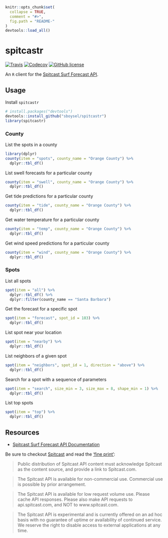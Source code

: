 ```r
knitr::opts_chunk$set(
  collapse = TRUE,
  comment = "#>",
  fig.path = "README-"
)
devtools::load_all()
```
# spitcastr

[![Travis](https://img.shields.io/travis/sboysel/spitcastr.svg?style=flat-square)](https://travis-ci.org/sboysel/spitcastr)
[![Codecov](https://img.shields.io/codecov/c/github/sboysel/spitcastr.svg?style=flat-square)](https://codecov.io/github/sboysel/spitcastr)
[![GitHub
license](https://img.shields.io/github/license/sboysel/spitcastr.svg?style=flat-square)](https://github.com/sboysel/spitcastr/blob/master/LICENSE)

An `R` client for the [Spitcast Surf Forecast
API](http://www.spitcast.com/api/docs/).

## Usage
Install `spitcastr`
```r
# install.packages("devtools")
devtools::install_github("sboysel/spitcastr")
library(spitcastr)
```
### County
List the spots in a county
```r
library(dplyr)
county(item = "spots", county_name = "Orange County") %>%
  dplyr::tbl_df()
```
List swell forecasts for a particular county
```r
county(item = "swell", county_name = "Orange County") %>%
  dplyr::tbl_df()
```
Get tide predictions for a particular county
```r
county(item = "tide", county_name = "Orange County") %>%
  dplyr::tbl_df()
```
Get water temperature for a particular county
```r
county(item = "temp", county_name = "Orange County") %>%
  dplyr::tbl_df()
```
Get wind speed predictions for a particular county
```r
county(item = "wind", county_name = "Orange County") %>%
  dplyr::tbl_df()
```
### Spots
List all spots
```r
spot(item = "all") %>%
  dplyr::tbl_df() %>%
  dplyr::filter(county_name == "Santa Barbara") 
```
Get the forecast for a specific spot
```r
spot(item = "forecast", spot_id = 183) %>%
  dplyr::tbl_df()
```
List spot near your location
```r
spot(item = "nearby") %>%
  dplyr::tbl_df()
```
List neighbors of a given spot
```r
spot(item = "neighbors", spot_id = 1, direction = "above") %>%
  dplyr::tbl_df()
```
Search for a spot with a sequence of parameters 
```r
spot(item = "search", size_min = 3, size_max = 8, shape_min = 1) %>%
  dplyr::tbl_df()
```
List top spots
```r
spot(item = "top") %>%
  dplyr::tbl_df()
```

## Resources

* [Spitcast Surf Forecast API Documentation](http://www.spitcast.com/api/docs/)

Be sure to checkout [Spitcast](http://www.spitcast.com/) and read the ['fine
print'](http://www.spitcast.com/api/docs/):

> Public distribution of Spitcast API content must acknowledge Spitcast as
> the content source, and provide a link to Spitcast.com.

> The Spitcast API is available for non-commercial use. Commercial use is 
> possible by prior arrangement.

> The Spitcast API is available for low request volume use. Please cache API 
> responses. Please also make API requests to api.spitcast.com, and NOT to 
> www.spitcast.com.

> The Spitcast API is experimental and is currently offered on an ad hoc basis 
> with no guarantee of uptime or availability of continued service. We reserve 
> the right to disable access to external applications at any time.

